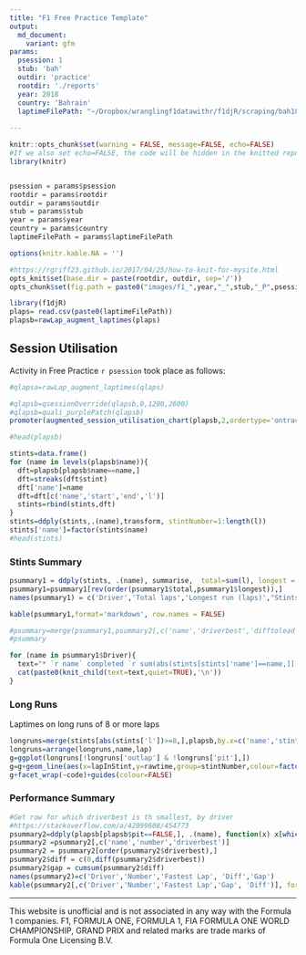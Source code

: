 ```yaml
---
title: "F1 Free Practice Template"
output:
  md_document:
    variant: gfm
params:
  psession: 1
  stub: 'bah'
  outdir: 'practice'
  rootdir: './reports'
  year: 2018
  country: 'Bahrain'
  laptimeFilePath: "~/Dropbox/wranglingf1datawithr/f1djR/scraping/bah18_p1laptimes.csv"
  
---
```


```r
knitr::opts_chunk$set(warning = FALSE, message=FALSE, echo=FALSE)
#If we also set echo=FALSE, the code will be hidden in the knitted report
library(knitr)


psession = params$psession
rootdir = params$rootdir
outdir = params$outdir
stub = params$stub
year = params$year
country = params$country
laptimeFilePath = params$laptimeFilePath

options(knitr.kable.NA = '')

#https://rgriff23.github.io/2017/04/25/how-to-knit-for-mysite.html
opts_knit$set(base.dir = paste(rootdir, outdir, sep='/'))
opts_chunk$set(fig.path = paste0("images/f1_",year,"_",stub,"_P",psession,"-"))
```


```r
library(f1djR)
plaps= read.csv(paste0(laptimeFilePath))
plapsb=rawLap_augment_laptimes(plaps)
```

## Session Utilisation

Activity in Free Practice `r psession` took place as follows:


```r
#qlapsa=rawLap_augment_laptimes(qlaps)

#qlapsb=qsessionOverride(qlapsb,0,1200,2600)
#qlapsb=quali_purplePatch(qlapsb)
promoter(augmented_session_utilisation_chart(plapsb,2,ordertype='ontrack',session=paste("F1",country,year,", Free Practice",psession)))
```


```r
#head(plapsb)
```


```r
stints=data.frame()
for (name in levels(plapsb$name)){
  dft=plapsb[plapsb$name==name,]
  dft=streaks(dft$stint)
  dft['name']=name
  dft=dft[c('name','start','end','l')]
  stints=rbind(stints,dft)
}
stints=ddply(stints,.(name),transform, stintNumber=1:length(l))
stints['name']=factor(stints$name)
#head(stints)
```

### Stints Summary

```r
psummary1 = ddply(stints, .(name), summarise,  total=sum(l), longest = max(l), nstints=max(stintNumber))
psummary1=psummary1[rev(order(psummary1$total,psummary1$longest)),]
names(psummary1) = c('Driver','Total laps','Longest run (laps)',"Stints")

kable(psummary1,format='markdown', row.names = FALSE)
```
```r
#psummary=merge(psummary1,psummary2[,c('name','driverbest','difftolead','difftoprev')],by.x='Driver',by.y='name')
#psummary
```
```r
for (name in psummary1$Driver){
  text="* `r name` completed `r sum(abs(stints[stints['name']==name,]['l']))` laps over `r nrow(stints[stints['name']==name,])` stints, with a longest run of `r max(abs(stints[stints['name']==name,]['l']))` laps"
  cat(paste0(knit_child(text=text,quiet=TRUE),'\n'))
}
```

### Long Runs

Laptimes on long runs of 8 or more laps
```r
longruns=merge(stints[abs(stints['l'])>=8,],plapsb,by.x=c('name','stintNumber'),by.y=c('name','stint'))
longruns=arrange(longruns,name,lap)
g=ggplot(longruns[!longruns['outlap'] & !longruns['pit'],])
g=g+geom_line(aes(x=lapInStint,y=rawtime,group=stintNumber,colour=factor(stintNumber)))
g+facet_wrap(~code)+guides(colour=FALSE)
```

### Performance Summary

```r
#Get row for which driverbest is th smallest, by driver
#https://stackoverflow.com/a/42099608/454773
psummary2=ddply(plapsb[plapsb$pit==FALSE,], .(name), function(x) x[which.min(x$driverbest),])
psummary2 =psummary2[,c('name','number','driverbest')]
psummary2 = psummary2[order(psummary2$driverbest),]
psummary2$diff = c(0,diff(psummary2$driverbest))
psummary2$gap = cumsum(psummary2$diff)
names(psummary2)=c('Driver','Number','Fastest Lap', 'Diff','Gap')
kable(psummary2[,c('Driver','Number','Fastest Lap','Gap', 'Diff')], format='markdown', row.names = FALSE)
```



---

This website is unofficial and is not associated in any way with the Formula 1 companies. F1, FORMULA ONE, FORMULA 1, FIA FORMULA ONE WORLD CHAMPIONSHIP, GRAND PRIX and related marks are trade marks of Formula One Licensing B.V.
